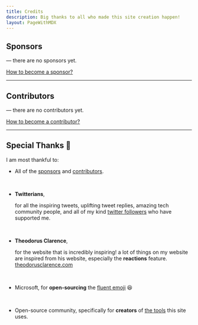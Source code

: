 ```yaml
---
title: Credits
description: Big thanks to all who made this site creation happen!
layout: PageWithMDX
---
```


## Sponsors

&mdash; there are no sponsors yet.

[How to become a sponsor?](https://github.com/sponsors/mattummal)

---

## Contributors

&mdash; there are no contributors yet.

[How to become a contributor?](https://github.com/mattummal/mattummal.com/blob/main/CONTRIBUTING.md)

---

## Special Thanks 🙌

I am most thankful to:

- All of the [sponsors](#sponsors) and [contributors](#contributors).

  <br />

- **Twitterians**,

  for all the inspiring tweets, uplifting tweet replies, amazing tech community people, and all of my kind [twitter followers](https://twitter.com/enjidev/followers) who have supported me.

  <br />

- **Theodorus Clarence**,

  for the website that is incredibly inspiring! a lot of things on my website are inspired from his website, especially the **reactions** feature. [theodorusclarence.com](https://theodorusclarence.com/)

  <br />

- Microsoft, for **open-sourcing** the [fluent emoji](https://github.com/microsoft/fluentui-emoji) 😆

  <br />

- Open-source community, specifically for **creators** of [the tools](https://github.com/mattummal/mattummal.com/blob/main/pnpm-lock.yaml) this site uses.
